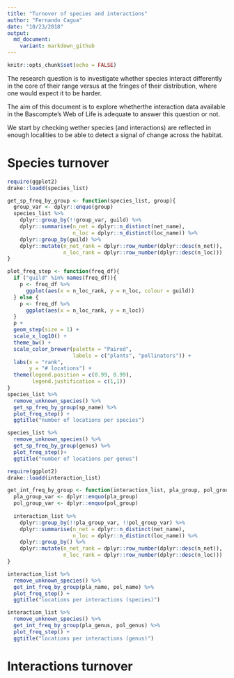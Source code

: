 ```yaml
---
title: "Turnover of species and interactions"
author: "Fernando Cagua"
date: "10/23/2018"
output:
  md_document:
    variant: markdown_github
---
```


```r
knitr::opts_chunk$set(echo = FALSE)
```

The research question is to investigate whether species interact differently in the core of their range versus at the fringes of their distribution, where one would expect it to be harder.

The aim of this document is to explore whetherthe interaction data available in the Bascompte's Web of Life is adequate to answer this question or not. 

We start by checking wether species (and interactions) are reflected in enough localities to be able to detect a signal of change across the habitat. 

# Species turnover

```r
require(ggplot2)
drake::loadd(species_list)

get_sp_freq_by_group <- function(species_list, group){
  group_var <- dplyr::enquo(group)
  species_list %>%
    dplyr::group_by(!!group_var, guild) %>%
    dplyr::summarise(n_net = dplyr::n_distinct(net_name), 
                     n_loc = dplyr::n_distinct(loc_name)) %>%
    dplyr::group_by(guild) %>%
    dplyr::mutate(n_net_rank = dplyr::row_number(dplyr::desc(n_net)),
                  n_loc_rank = dplyr::row_number(dplyr::desc(n_loc)))
}

plot_freq_step <- function(freq_df){
  if ("guild" %in% names(freq_df)){
    p <- freq_df %>%
      ggplot(aes(x = n_loc_rank, y = n_loc, colour = guild)) 
  } else {
    p <- freq_df %>%
      ggplot(aes(x = n_loc_rank, y = n_loc)) 
  }
  p +
  geom_step(size = 1) +
  scale_x_log10() +
  theme_bw() +
  scale_color_brewer(palette = "Paired", 
                     labels = c("plants", "pollinators")) +
  labs(x = "rank", 
       y = "# locations") +
  theme(legend.position = c(0.99, 0.99), 
        legend.justification = c(1,1))
}
species_list %>%
  remove_unknown_species() %>% 
  get_sp_freq_by_group(sp_name) %>% 
  plot_freq_step() +
  ggtitle("number of locations per species")

species_list %>%
  remove_unknown_species() %>% 
  get_sp_freq_by_group(genus) %>%
  plot_freq_step()+
  ggtitle("number of locations per genus")
```



```r
require(ggplot2)
drake::loadd(interaction_list)

get_int_freq_by_group <- function(interaction_list, pla_group, pol_group){
  pla_group_var <- dplyr::enquo(pla_group)
  pol_group_var <- dplyr::enquo(pol_group)
  
  interaction_list %>%
    dplyr::group_by(!!pla_group_var, !!pol_group_var) %>%
    dplyr::summarise(n_net = dplyr::n_distinct(net_name), 
                     n_loc = dplyr::n_distinct(loc_name)) %>%
    dplyr::group_by() %>%
    dplyr::mutate(n_net_rank = dplyr::row_number(dplyr::desc(n_net)),
                  n_loc_rank = dplyr::row_number(dplyr::desc(n_loc)))
}

interaction_list %>%
  remove_unknown_species() %>% 
  get_int_freq_by_group(pla_name, pol_name) %>% 
  plot_freq_step() +
  ggtitle("locations per interactions (species)")

interaction_list %>% 
  remove_unknown_species() %>% 
  get_int_freq_by_group(pla_genus, pol_genus) %>% 
  plot_freq_step() +
  ggtitle("locations per interactions (genus)")
```

# Interactions turnover

